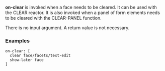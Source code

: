 '''on-clear''' is invoked when a face needs to be cleared. It can be used with the CLEAR reactor. It is also invoked when a panel of form elements needs to be cleared with the CLEAR-PANEL function.

There is no input argument. A return value is not necessary.

===Examples===

 on-clear: [
   clear face/facets/text-edit
   show-later face
 ]